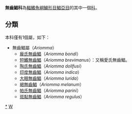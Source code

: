 {{Automatic taxobox
| taxon = Ariommatidae
| image = 
| image_caption = 
| authority = 
| subdivision_ranks = [[屬|屬]]
| subdivision =
*見內文
}}
'''無齒鯧科'''為[[輻鰭魚綱|輻鰭魚綱]][[鱸形目|鱸形目]][[鯧亞目|鯧亞目]]的其中一個[[科|科]]。

==分類==
本科僅有1個屬，如下：
*無齒鯧屬（''Ariomma''）
**[[龐氏無齒鯧|龐氏無齒鯧]]（''Ariomma bondi''）
**[[短鰭無齒鯧|短鰭無齒鯧]]（''Ariomma brevimanus''）：又稱愛氏無齒鯧。
**[[陶氏無齒鯧|陶氏無齒鯧]]（''Ariomma dollfusi''）
**[[印度無齒鯧|印度無齒鯧]]（''Ariomma indica''）
**[[大眼無齒鯧|大眼無齒鯧]]（''Ariomma lurida''）
**[[褐無齒鯧|褐無齒鯧]]（''Ariomma melanum''）
**[[帕氏無齒鯧|帕氏無齒鯧]]（''Ariomma parini''）
**[[斑點無齒鯧|斑點無齒鯧]]（''Ariomma regulus''）
{{Taxonbar|from=Q1258963}}

[[Category:無齒鯧科|*]]
[[Category:鲈形目|W]]